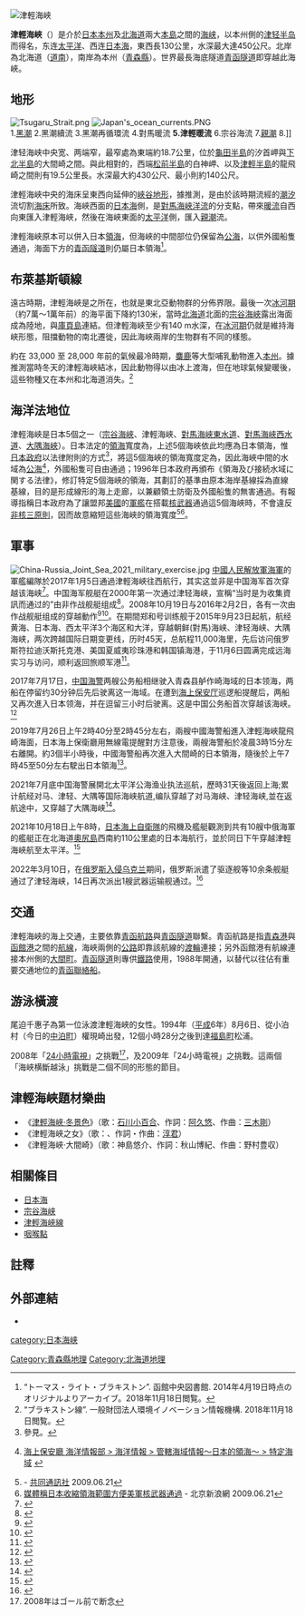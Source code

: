 {{NoteTA
|G1 = Unit
}}
[[File:Tappisaki.JPG|津輕海峽]]
{{Location map
 |Japan
 |label=津軽海峡
 |lat_deg=41|lat_min=29|lat_sec=57
 |lon_deg=140|lon_min=36|lon_sec=57
 |position=right
 |width=250
 |float=right
 |mark=Cercle rouge 100%.svg
 |marksize=20
 |caption=津轻海峡的位置
}}

'''津輕海峽'''（{{jpn|j=津軽海峡|hg=つがるかいきょう|rm=Tsugaru kaikyō|f=y}}）是介於[[日本|日本]][[本州|本州]]及[[北海道|北海道]]兩大[[日本列島|本島]]之間的[[海峡|海峡]]，以本州側的[[津轻半岛|津轻半岛]]而得名，东连[[太平洋|太平洋]]、西连[[日本海|日本海]]，東西長130公里，水深最大達450公尺。北岸為北海道（[[道南|道南]]），南岸為本州（[[青森縣|青森縣]]）。世界最長海底隧道[[青函隧道|青函隧道]]即穿越此海峽。

== 地形 ==
[[File:Tsugaru_Strait.png|thumb]]
[[File:Japan's_ocean_currents.PNG|thumb]]<br />1.[[黑潮|黑潮]] 2.黑潮續流 3.黑潮再循環流 4.對馬暖流 '''5.津輕暖流''' 6.宗谷海流 7.[[親潮|親潮]] 8.{{link-ja|利曼洋流|リマン海流}}]]

津轻海峡中央宽、两端窄，最窄處為東端約18.7公里，位於[[龜田半島|龜田半島]]的汐首岬與[[下北半島|下北半島]]的大間崎之間。與此相對的，西端[[松前半島|松前半島]]的白神岬、以及[[津輕半島|津輕半島]]的龍飛崎之間則有19.5公里長。水深最大約430公尺、最小則約140公尺。

津輕海峽中央的海床呈東西向延伸的[[峽谷地形|峽谷地形]]，據推測，是由於該時期流經的[[潮汐|潮汐]]流切割[[海床|海床]]所致。海峽西面的[[日本海|日本海]]側，是[[對馬海峽|對馬海峽]][[洋流|洋流]]的分支點，帶來[[暖流|暖流]]自西向東匯入津輕海峽，然後在海峽東面的[[太平洋|太平洋]]側，匯入[[親潮|親潮]]流。

津輕海峽原本可以併入日本[[領海|領海]]，但海峽的中間部位仍保留為[[公海|公海]]，以供外國船隻通過，海面下方的[[青函隧道|青函隧道]]則仍屬日本領海<ref>“トーマス・ライト・ブラキストン”. 函館中央図書館. 2014年4月19日時点のオリジナルよりアーカイブ。2018年11月18日閲覧。</ref>。

==布萊基斯頓線==

遠古時期，津輕海峽是{{Tsl|ja|ブラキストン線|布萊基斯頓線}}之所在，也就是東北亞動物群的分佈界限。最後一次[[冰河期|冰河期]]（約7萬～1萬年前）的海平面下降約130米，當時[[北海道|北海道]]北面的[[宗谷海峽|宗谷海峽]]露出海面成為陸地，與[[庫頁島|庫頁島]]連結。但津輕海峽至少有140 m水深，在[[冰河期|冰河期]]仍就是維持海峽形態，阻擋動物的南北遷徙，因此海峽兩岸的生物群有不同的樣態。

約在 33,000 至 28,000 年前的氣候最冷時期，[[麋鹿|麋鹿]]等大型哺乳動物進入[[本州|本州]]。據推測當時冬天的津輕海峽結冰，因此動物得以由冰上渡海，但在地球氣候變暖後，這些物種又在本州和北海道消失。<ref>“ブラキストン線”. 一般財団法人環境イノベーション情報機構. 2018年11月18日閲覧。</ref>

== 海洋法地位 ==
津輕海峽是日本5個{{link-ja|國際海峽|国際海峡}}之一（[[宗谷海峽|宗谷海峽]]、津輕海峽、[[對馬海峽東水道|對馬海峽東水道]]、[[對馬海峽西水道|對馬海峽西水道]]、[[大隅海峽|大隅海峽]]）。日本法定的[[領海|領海]]寬度為{{convert|12|nmi|km}}，上述5個海峽依此均應為日本領海，惟[[日本政府|日本政府]]以法律附則的方式<ref>參見{{link-ja|領海及接續水域法|領海及び接続水域に関する法律|日本領海法}}。</ref>，將這5個海峽的領海寬度定為{{convert|3|nmi|km}}，因此海峽中間的水域為[[公海|公海]]<ref>{{ja}}[http://www1.kaiho.mlit.go.jp/JODC/ryokai/tokutei/tokutei.html 海上保安廳 海洋情報部 > 海洋情報 > 管轄海域情報～日本的領海～ > 特定海域] {{Wayback|url=http://www1.kaiho.mlit.go.jp/JODC/ryokai/tokutei/tokutei.html |date=20060623115818 }}</ref>，外國船隻可自由通過；1996年日本政府再頒布《領海及び接続水域に関する法律》，修訂特定5個海峽的領海，其劃訂的基準由原本海岸基線採為直線基線，目的是形成線形的海上走廊，以兼顧領土防衛及外國船隻的無害通過。有報導指稱日本政府為了讓盟邦[[美國|美國]]的[[軍艦|軍艦]]在搭載[[核武器|核武器]]通過這5個海峽時，不會違反[[非核三原則|非核三原則]]，因而故意縮短這些海峽的領海寬度<ref>[http://www.47news.jp/CN/200906/CN2009062101000321.html {{Wayback|url=http://www.47news.jp/CN/200906/CN2009062101000321.html |date=20090628203901 }} {{Wayback|url=http://www.47news.jp/CN/200906/CN2009062101000321.html |date=20090628203901 }} {{lang|ja|核通過優先で５海峡の領海制限　元外務次官証言}}] - [[共同通訊社|共同通訊社]] 2009.06.21</ref><ref>[http://dailynews.sina.com/bg/chn/chnmilitary/sinacn/20090621/1715374902.html 媒體稱日本收縮領海範圍方便美軍核武器通過] {{Wayback|url=http://dailynews.sina.com/bg/chn/chnmilitary/sinacn/20090621/1715374902.html |date=20201024133232 }} - 北京新浪網 2009.06.21</ref>。

== 軍事 ==
[[File:China-Russia_Joint_Sea_2021_military_exercise.jpg|thumb]]
[[中國人民解放軍海軍|中國人民解放軍海軍]]的軍艦編隊於2017年1月5日通過津輕海峽往西航行，其实这並非是中国海军首次穿越该海峡<ref>{{Cite web |url=http://www.cna.com.tw/news/firstnews/201701075015-1.aspx |title=中共軍艦直穿津輕海峽 日本自衛隊緊盯 |access-date=2017-07-03 |archive-date=2018-06-19 |archive-url=https://web.archive.org/web/20180619063513/http://www.cna.com.tw/news/firstnews/201701075015-1.aspx |dead-url=no }}</ref>。中国海军舰艇在2000年第一次通过津轻海峡，宣稱“当时是为收集資訊而通过的”由非作战舰艇组成<ref>{{Cite web |url=http://mil.news.sina.com.cn/p/2008-10-27/0753527022.html |title=存档副本 |access-date=2021-10-22 |archive-date=2021-12-09 |archive-url=https://web.archive.org/web/20211209034223/http://mil.news.sina.com.cn/p/2008-10-27/0753527022.html |dead-url=no }}</ref>。2008年10月19日与2016年2月2日，各有一次由作战舰艇组成的穿越動作<ref>{{Cite web |url=http://news.cctv.com/world/20081021/101977.shtml |title=存档副本 |access-date=2021-10-20 |archive-date=2021-12-09 |archive-url=https://web.archive.org/web/20211209034225/http://news.cctv.com/world/20081021/101977.shtml |dead-url=no }}</ref><ref>{{Cite web |url=https://world.huanqiu.com/gallery/9CaKrnQhqcW |title=存档副本 |access-date=2021-10-20 |archive-date=2021-12-09 |archive-url=https://web.archive.org/web/20211209034232/https://world.huanqiu.com/gallery/9CaKrnQhqcW |dead-url=no }}</ref>。在期間郑和号训练舰于2015年9月23日起航，航经黄海、日本海、西太平洋3个海区和大洋，穿越朝鲜(對馬)海峡、津轻海峡、大隅海峡，两次跨越国际日期变更线，历时45天，总航程11,000海里，先后访问俄罗斯符拉迪沃斯托克港、美国夏威夷珍珠港和韩国镇海港，于11月6日圆满完成远海实习与访问，顺利返回旅顺军港<ref>{{Cite web |url=http://www.chinanews.com/m/mil/2015/11-06/7610072.shtml |title=存档副本 |access-date=2021-10-22 |archive-date=2021-10-25 |archive-url=https://web.archive.org/web/20211025225834/http://www.chinanews.com/m/mil/2015/11-06/7610072.shtml |dead-url=no }}</ref>。

2017年7月17日，[[中国海警|中国海警]]两艘公务船相继驶入青森县舻作崎海域的日本领海，两船在停留约30分钟后先后驶离这一海域。在遭到[[海上保安厅|海上保安厅]]巡逻船提醒后，两船又再次進入日本领海，并在逗留三小时后驶离。这是中国公务船首次穿越该海峡。<ref name="海警甲">{{cite web|author1=蓝雅歌|title=中国海警船无害通过令日神经紧绷 日方或加强警戒|url=http://military.china.com/important/gundong/11065468/20170719/30984209.html|website=中华网军事|accessdate=2017-07-20|archive-date=2021-04-17|archive-url=https://web.archive.org/web/20210417055952/http://military.china.com/important/gundong/11065468/20170719/30984209.html|dead-url=no}}</ref>

2019年7月26日上午2時40分至2時45分左右，兩艘中國海警船進入津輕海峽龍飛崎海面，日本海上保衛廳用無線電提醒對方注意後，兩艘海警船於凌晨3時15分左右離開。約3個半小時後，中國海警船再次進入大間崎的日本領海，隨後於上午7時45至50分左右駛出日本領海<ref>{{Cite web |url=https://www.upmedia.mg/news_info.php?SerialNo=68197 |title=存档副本 |access-date=2021-10-21 |archive-date=2021-12-09 |archive-url=https://web.archive.org/web/20211209034259/https://www.upmedia.mg/news_info.php?SerialNo=68197 |dead-url=no }}</ref>。

2021年7月底中国海警展開北太平洋公海渔业执法巡航，歷時31天後返回上海;累计航经对马、津轻、大隅等国际海峡航道,编队穿越了对马海峡、津轻海峡,並在返航途中，又穿越了大隅海峡<ref>{{Cite web |url=https://www.chinanews.com/gn/2021/09-01/9555787.shtml |title=存档副本 |access-date=2021-10-21 |archive-date=2021-10-23 |archive-url=https://web.archive.org/web/20211023125932/http://www.chinanews.com/gn/2021/09-01/9555787.shtml |dead-url=no }}</ref>。

2021年10月18日上午8時，[[日本海上自衛隊|日本海上自衛隊]]的飛機及艦艇觀測到共有10艘中俄海軍的艦艇正在北海道[[奧尻島|奧尻島]]西南約110公里處的日本海航行，並於同日下午穿越津輕海峽航至太平洋。<ref name="中俄">{{cite web|author1=楊明珠|title=日本防衛省：中俄10艘軍艦穿越津輕海峽|url=https://www.cna.com.tw/news/firstnews/202110190023.aspx|website=中央社|accessdate=2021-10-19|archive-date=2021-10-19|archive-url=https://web.archive.org/web/20211019173329/https://www.cna.com.tw/news/firstnews/202110190023.aspx|dead-url=no}}</ref>

2022年3月10日，在[[俄罗斯入侵乌克兰|俄罗斯入侵乌克兰]]期间，俄罗斯派遣了驱逐舰等10余条舰艇通过了津轻海峡，14日再次派出1艘武器运输舰通过。<ref>{{Cite web|title=俄罗斯舰船再次通过津轻海峡|url=https://china.kyodonews.net/news/2022/03/fa8cb8d76595.html|access-date=2022-03-16|last=共同社|work=共同网}}</ref>

==交通==
津輕海峽的海上交通，主要依靠[[青函航路|青函航路]]與[[青函隧道|青函隧道]]聯繫。青函航路是指[[青森港|青森港]]與[[函館港|函館港]]之間的[[航線|航線]]，海峽兩側的[[公路|公路]]即靠該航線的[[渡輪|渡輪]]連接；另外函館港有航線連接本州側的[[大間町|大間町]]。[[青函隧道|青函隧道]]則專供[[日本鐵路運輸|鐵路]]使用，1988年開通，以替代以往佔有重要交通地位的[[青函聯絡船|青函聯絡船]]。

==游泳橫渡==
尾迫千惠子為第一位泳渡津輕海峽的女性。1994年（[[平成|平成]]6年）8月6日、從小泊村（今日的[[中泊町|中泊町]]）權現崎出發，12個小時28分之後到達[[福島町|福島町]]松浦。

2008年「[[24小時電視|24小時電視]]」之挑戰<ref>2008年はゴール前で断念</ref>，及2009年「24小時電視」之挑戰。這兩個「海峽横斷越泳」挑戰是二個不同的形態的節目。<!---2009年分については8月下旬の東奥日報に記事掲載あり--->

==津輕海峽題材樂曲==
* 《[[津輕海峽·冬景色|津輕海峽·冬景色]]》（歌：[[石川小百合|石川小百合]]、作詞：[[阿久悠|阿久悠]]、作曲：[[三木剛|三木剛]]）
* 《津輕海峽之女》（歌：{{link-ja|SONIM|ソニン (歌手)}}、作詞・作曲：[[淳君|淳君]]）
* 《津輕海峽·大間崎》（歌：神島悠介、作詞：秋山博紀、作曲：野村豊収）

==相關條目==
* [[日本海|日本海]]
* [[宗谷海峡|宗谷海峡]]
* [[津輕海峽線|津輕海峽線]]
* [[咽喉點|咽喉點]]

==註釋==
{{reflist}}

==外部連結==
*{{youtube|ZBGeecgjinM|石川さゆり「津軽海峡・冬景色」}}

{{Authority control}}
{{DEFAULTSORT:Tsugaru}}

[[category:日本海峡|category:日本海峡]]
[[Category:青森縣地理|Category:青森縣地理]]
[[Category:北海道地理|Category:北海道地理]]